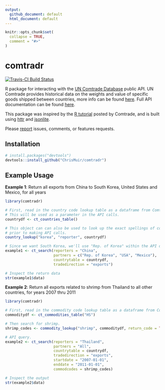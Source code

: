```yaml
---
output:
  github_document: default
  html_document: default
---
```


<!-- README.md is generated from README.Rmd. Please edit that file -->

```r
knitr::opts_chunk$set(
  collapse = TRUE,
  comment = "#>"
)
```

comtradr
=======

[![Travis-CI Build Status](https://travis-ci.org/ChrisMuir/comtradr.svg?branch=master)](https://travis-ci.org/ChrisMuir/comtradr)

R package for interacting with the [UN Comtrade Database](https://comtrade.un.org/data/) public API. UN Comtrade provides historical data on the weights and value of
specific goods shipped between countries, more info can be found [here](https://comtrade.un.org/). Full API documentation can be found
[here](https://comtrade.un.org/data/doc/api/).

This package was inspired by the [R tutorial](https://comtrade.un.org/data/Doc/api/ex/r) posted by Comtrade, and is built using
[httr](https://CRAN.R-project.org/package=httr) and [jsonlite](https://CRAN.R-project.org/package=jsonlite).

Please [report](https://github.com/ChrisMuir/comtradr/issues) issues, comments, or features requests.

## Installation

```r
# install.packages("devtools")
devtools::install_github("ChrisMuir/comtradr")
```

## Example Usage

**Example 1**: Return all exports from China to South Korea, United States and Mexico, for all years

```r
library(comtradr)

# First, read in the country code lookup table as a dataframe from Comtrade.
# This will be used as a parameter in the API calls.
countrydf <- ct_countries_table()

# This object can can also be used to look up the exact spellings of countries
# prior to making API calls.
country_lookup("korea", "reporter", countrydf)

# Since we want South Korea, we'll use "Rep. of Korea" within the API query.
example1 <- ct_search(reporters = "China",
                      partners = c("Rep. of Korea", "USA", "Mexico"),
                      countrytable = countrydf,
                      tradedirection = "exports")

# Inspect the return data
str(example1$data)
```

**Example 2**: Return all exports related to shrimp from Thailand to all other countries, for years 2007 thru 2011

```r
library(comtradr)

# First, read in the commodity code lookup table as a dataframe from Comtrade.
commoditydf <- ct_commodities_table("HS")

# Then search for shrimp.
shrimp_codes <- commodity_lookup("shrimp", commoditydf, return_code = TRUE, return_char = TRUE)

# API query.
example2 <- ct_search(reporters = "Thailand",
                      partners = "All",
                      countrytable = countrydf,
                      tradedirection = "exports",
                      startdate = "2007-01-01",
                      enddate = "2011-01-01",
                      commodcodes = shrimp_codes)

# Inspect the output
str(example2$data)
```

